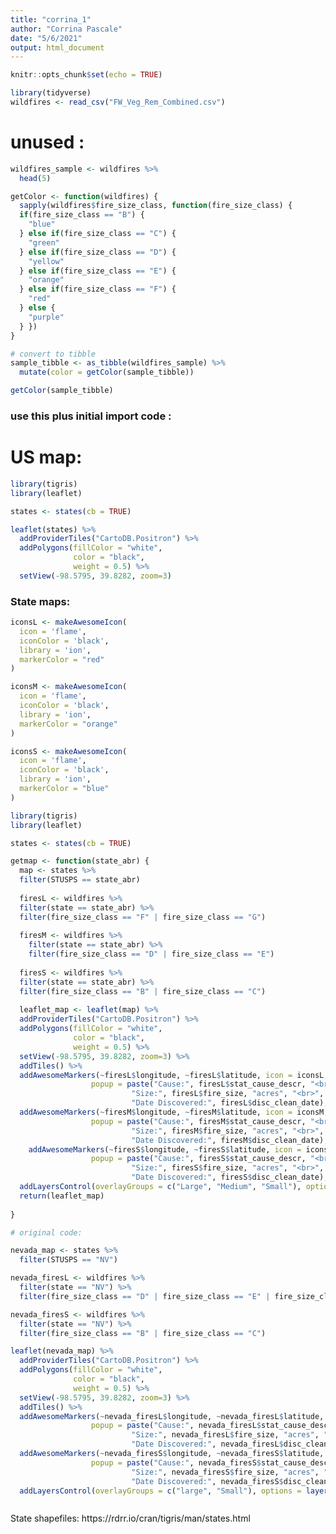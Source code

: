 ```yaml
---
title: "corrina_1"
author: "Corrina Pascale"
date: "5/6/2021"
output: html_document
---
```


```r
knitr::opts_chunk$set(echo = TRUE)
```

```r
library(tidyverse)
wildfires <- read_csv("FW_Veg_Rem_Combined.csv")
```

# unused :

```r
wildfires_sample <- wildfires %>%
  head(5)

getColor <- function(wildfires) {
  sapply(wildfires$fire_size_class, function(fire_size_class) {
  if(fire_size_class == "B") {
    "blue"
  } else if(fire_size_class == "C") {
    "green"
  } else if(fire_size_class == "D") {
    "yellow"
  } else if(fire_size_class == "E") {
    "orange"
  } else if(fire_size_class == "F") {
    "red"
  } else {
    "purple"
  } })
}

# convert to tibble 
sample_tibble <- as_tibble(wildfires_sample) %>%
  mutate(color = getColor(sample_tibble))

getColor(sample_tibble)
```
### use this plus initial import code : 

# US map:

```r
library(tigris)
library(leaflet)

states <- states(cb = TRUE)

leaflet(states) %>%
  addProviderTiles("CartoDB.Positron") %>%
  addPolygons(fillColor = "white",
              color = "black",
              weight = 0.5) %>%
  setView(-98.5795, 39.8282, zoom=3)
```



### State maps:

```r

iconsL <- makeAwesomeIcon(
  icon = 'flame',
  iconColor = 'black',
  library = 'ion',
  markerColor = "red"
)

iconsM <- makeAwesomeIcon(
  icon = 'flame',
  iconColor = 'black',
  library = 'ion',
  markerColor = "orange"
)

iconsS <- makeAwesomeIcon(
  icon = 'flame',
  iconColor = 'black',
  library = 'ion',
  markerColor = "blue"
)

library(tigris)
library(leaflet)

states <- states(cb = TRUE)

getmap <- function(state_abr) {
  map <- states %>% 
  filter(STUSPS == state_abr)
  
  firesL <- wildfires %>%
  filter(state == state_abr) %>%
  filter(fire_size_class == "F" | fire_size_class == "G")
  
  firesM <- wildfires %>%
    filter(state == state_abr) %>%
    filter(fire_size_class == "D" | fire_size_class == "E")
  
  firesS <- wildfires %>%
  filter(state == state_abr) %>%
  filter(fire_size_class == "B" | fire_size_class == "C")
  
  leaflet_map <- leaflet(map) %>%
  addProviderTiles("CartoDB.Positron") %>%
  addPolygons(fillColor = "white",
              color = "black",
              weight = 0.5) %>%
  setView(-98.5795, 39.8282, zoom=3) %>%
  addTiles() %>%
  addAwesomeMarkers(~firesL$longitude, ~firesL$latitude, icon = iconsL, 
                  popup = paste("Cause:", firesL$stat_cause_descr, "<br>",
                           "Size:", firesL$fire_size, "acres", "<br>",
                           "Date Discovered:", firesL$disc_clean_date), group = "Large") %>%
  addAwesomeMarkers(~firesM$longitude, ~firesM$latitude, icon = iconsM, 
                  popup = paste("Cause:", firesM$stat_cause_descr, "<br>",
                           "Size:", firesM$fire_size, "acres", "<br>",
                           "Date Discovered:", firesM$disc_clean_date), group = "Medium") %>%
    addAwesomeMarkers(~firesS$longitude, ~firesS$latitude, icon = iconsS, 
                  popup = paste("Cause:", firesS$stat_cause_descr, "<br>",
                           "Size:", firesS$fire_size, "acres", "<br>",
                           "Date Discovered:", firesS$disc_clean_date), group = "Small") %>%
  addLayersControl(overlayGroups = c("Large", "Medium", "Small"), options = layersControlOptions(collapsed = FALSE))
  return(leaflet_map)
  
}

```

```r
# original code:

nevada_map <- states %>% 
  filter(STUSPS == "NV")

nevada_firesL <- wildfires %>%
  filter(state == "NV") %>%
  filter(fire_size_class == "D" | fire_size_class == "E" | fire_size_class == "f" | fire_size_class == "G")

nevada_firesS <- wildfires %>%
  filter(state == "NV") %>%
  filter(fire_size_class == "B" | fire_size_class == "C")

leaflet(nevada_map) %>%
  addProviderTiles("CartoDB.Positron") %>%
  addPolygons(fillColor = "white",
              color = "black",
              weight = 0.5) %>%
  setView(-98.5795, 39.8282, zoom=3) %>%
  addTiles() %>%
  addAwesomeMarkers(~nevada_firesL$longitude, ~nevada_firesL$latitude, icon = iconsL, 
                  popup = paste("Cause:", nevada_firesL$stat_cause_descr, "<br>",
                           "Size:", nevada_firesL$fire_size, "acres", "<br>",
                           "Date Discovered:", nevada_firesL$disc_clean_date), group = "Large") %>%
  addAwesomeMarkers(~nevada_firesS$longitude, ~nevada_firesS$latitude, icon = iconsS, 
                  popup = paste("Cause:", nevada_firesS$stat_cause_descr, "<br>",
                           "Size:", nevada_firesS$fire_size, "acres", "<br>",
                           "Date Discovered:", nevada_firesS$disc_clean_date), group = "Small") %>%
  addLayersControl(overlayGroups = c("large", "Small"), options = layersControlOptions(collapsed = FALSE))



```
State shapefiles: 
https://rdrr.io/cran/tigris/man/states.html

